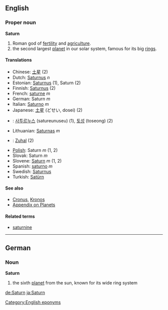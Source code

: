 ==English==
===Proper noun===
'''Saturn'''

# Roman god of [[fertility]] and [[agriculture]].
# the second largest [[planet]] in our solar system, famous for its big [[rings]].

====Translations====
*Chinese: [[土星]] (2)
*Dutch: [[Saturnus]] ''n''
*Estonian: [[Saturnus]] (1), Saturn (2)
*Finnish: [[Saturnus]] (2)
*French: [[saturne]] ''m''
*German: Saturn ''m''
*Italian: [[Saturno]] ''m''
*Japanese: [[土星]] (どせい, dosei) (2)
*{{ko}}: [[사투르누스]] (satureunuseu) (1), [[토성]] (toseong) (2)
*Lithuanian: [[Saturnas]] ''m''
*{{ms}}: [[Zuhal]] (2)
*[[Polish]]: Saturn ''m'' (1, 2)
*Slovak: Saturn ''m''
*Slovene: [[Saturn]] ''m'' (1, 2)
*Spanish: [[saturno]] ''m''
*Swedish: [[Saturnus]]
*Turkish: [[Satürn]]

====See also====
*[[Cronus]], [[Kronos]]
*[[Wiktionary_Appendix:Planets|Appendix on Planets]]

====Related terms====
*[[saturnine]]

----

==German==
===Noun===
'''Saturn'''

# the sixth [[planet]] from the sun, known for its wide ring system

[[Category:English eponyms]]
[[de:Saturn]]
[[ja:Saturn]]